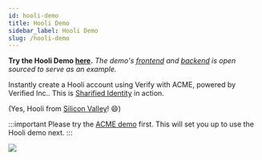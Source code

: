 ```yaml
---
id: hooli-demo
title: Hooli Demo
sidebar_label: Hooli Demo
slug: /hooli-demo
---
```


**Try the Hooli Demo [here](https://hooli.demo.sandbox-unumid.co).** *The demo's [frontend](https://github.com/UnumID/hooli-demo-client) and [backend](https://github.com/UnumID/hooli-demo-server) is open sourced to serve as an example.*

Instantly create a Hooli account using Verify with ACME, powered by Verified Inc.. This is 
[Sharified Identity](https://www.verified.inc/solutions/sharified-identity) in action.

(Yes, Hooli from [Silicon Valley](https://www.hbo.com/silicon-valley)! &#128516;)

:::important
Please try the [ACME demo](/acme-demo) first. This will set you up to use the Hooli demo next.
:::

![](/img/hooli-demo.png)
